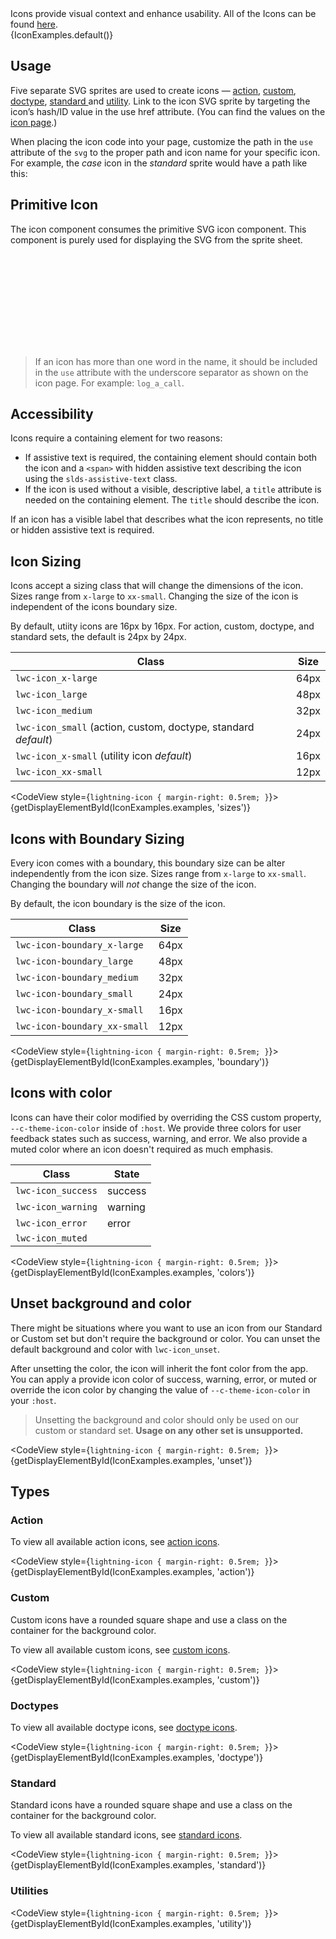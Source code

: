 
<div className="doc lead">
  Icons provide visual context and enhance usability. All of the Icons can be
  found <a href="/icons">here</a>.
</div>

<CodeView>
  {IconExamples.default()}
</CodeView>

## Usage

Five separate SVG sprites are used to create icons — [action](/icons/#action), [custom](/icons/#custom), [doctype](/icons/#doctype), [standard ](/icons/#standard) and [utility](/icons/#utility). Link to the icon SVG sprite by targeting the icon’s hash/ID value in the use href attribute. (You can find the values on the [icon page](/icons/).)

When placing the icon code into your page, customize the path in the `use` attribute of the `svg` to the proper path and icon name for your specific icon. For example, the _case_ icon in the _standard_ sprite would have a path like this:

## Primitive Icon

The icon component consumes the primitive SVG icon component. This component is purely used for displaying the SVG from the sprite sheet.

<CodeBlock toggleCode={false}>
  <svg aria-hidden="true" className="lwc-svg" title="when needed">
    <use xlinkHref="/assets/icons/standard-sprite/svg/symbols.svg#case" />
  </svg>
</CodeBlock>

<Blockquote type="note" header="Note">
  If an icon has more than one word in the name, it should be included in the
  <code className="doc">use</code> attribute with the underscore separator as shown on the icon page. For
  example: <code className="doc">log_a_call</code>.
</Blockquote>

## Accessibility

Icons require a containing element for two reasons:

- If assistive text is required, the containing element should contain both the icon and a `<span>` with hidden assistive text describing the icon using the `slds-assistive-text` class.
- If the icon is used without a visible, descriptive label, a `title` attribute is needed on the containing element. The `title` should describe the icon.

If an icon has a visible label that describes what the icon represents, no title or hidden assistive text is required.

## Icon Sizing

Icons accept a sizing class that will change the dimensions of the icon. Sizes range from `x-large` to `xx-small`. Changing the size of the icon is independent of the icons boundary size.

By default, utiity icons are 16px by 16px. For action, custom, doctype, and standard sets, the default is 24px by 24px.

|Class|Size|
|-----|----|
|`lwc-icon_x-large`|64px|
|`lwc-icon_large`|48px|
|`lwc-icon_medium`|32px|
|`lwc-icon_small` (action, custom, doctype, standard _default_)|24px|
|`lwc-icon_x-small` (utility icon _default_)|16px|
|`lwc-icon_xx-small`|12px|

<CodeView style={`lightning-icon { margin-right: 0.5rem; }`}>
  {getDisplayElementById(IconExamples.examples, 'sizes')}
</CodeView>

## Icons with Boundary Sizing

Every icon comes with a boundary, this boundary size can be alter independently from the icon size. Sizes range from `x-large` to `xx-small`. Changing the boundary will _not_ change the size of the icon.

By default, the icon boundary is the size of the icon.

|Class|Size|
|-----|----|
|`lwc-icon-boundary_x-large`|64px|
|`lwc-icon-boundary_large`|48px|
|`lwc-icon-boundary_medium`|32px|
|`lwc-icon-boundary_small`|24px|
|`lwc-icon-boundary_x-small`|16px|
|`lwc-icon-boundary_xx-small`|12px|

<CodeView style={`lightning-icon { margin-right: 0.5rem; }`}>
  {getDisplayElementById(IconExamples.examples, 'boundary')}
</CodeView>

## Icons with color

Icons can have their color modified by overriding the CSS custom property, `--c-theme-icon-color` inside of `:host`. We provide three colors for user feedback states such as success, warning, and error. We also provide a muted color where an icon doesn't required as much emphasis.

|Class|State|
|-----|-----|
|`lwc-icon_success`|success|
|`lwc-icon_warning`|warning|
|`lwc-icon_error`|error|
|`lwc-icon_muted`| |

<CodeView style={`lightning-icon { margin-right: 0.5rem; }`}>
  {getDisplayElementById(IconExamples.examples, 'colors')}
</CodeView>

## Unset background and color

There might be situations where you want to use an icon from our Standard or Custom set but don't require the background or color. You can unset the default background and color with `lwc-icon_unset`.

After unsetting the color, the icon will inherit the font color from the app. You can apply a provide icon color of success, warning, error, or muted or override the icon color by changing the value of `--c-theme-icon-color` in your `:host`.

<Blockquote type="warning" header="Note">
  Unsetting the background and color should only be used on our custom or standard set. <strong>Usage on any other set is unsupported.</strong>
</Blockquote>

<CodeView style={`lightning-icon { margin-right: 0.5rem; }`}>
  {getDisplayElementById(IconExamples.examples, 'unset')}
</CodeView>

## Types

### Action

To view all available action icons, see [action icons](/icons/#action).

<CodeView style={`lightning-icon { margin-right: 0.5rem; }`}>
  {getDisplayElementById(IconExamples.examples, 'action')}
</CodeView>

### Custom

Custom icons have a rounded square shape and use a class on the container for the background color.

To view all available custom icons, see [custom icons](/icons/#custom).

<CodeView style={`lightning-icon { margin-right: 0.5rem; }`}>
  {getDisplayElementById(IconExamples.examples, 'custom')}
</CodeView>

### Doctypes

To view all available doctype icons, see [doctype icons](/icons/#doctype).

<CodeView style={`lightning-icon { margin-right: 0.5rem; }`}>
  {getDisplayElementById(IconExamples.examples, 'doctype')}
</CodeView>

### Standard

Standard icons have a rounded square shape and use a class on the container for the background color.

To view all available standard icons, see [standard icons](/icons/#standard).

<CodeView style={`lightning-icon { margin-right: 0.5rem; }`}>
  {getDisplayElementById(IconExamples.examples, 'standard')}
</CodeView>

### Utilities

<CodeView style={`lightning-icon { margin-right: 0.5rem; }`}>
  {getDisplayElementById(IconExamples.examples, 'utility')}
</CodeView>
